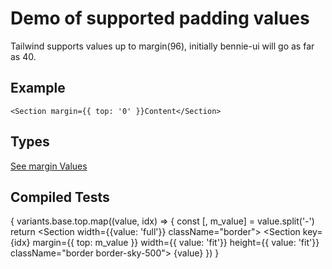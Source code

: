 
# Demo of supported padding values
Tailwind supports values up to margin(96), initially bennie-ui will go as far as 40.

## Example
```
<Section margin={{ top: '0' }}Content</Section>
```
## Types
[See margin Values](https://github.com/bolanosdev/bennie-ui/blob/main/libraries/types/spacing/margin.types.ts)

## Compiled Tests
{
  variants.base.top.map((value, idx) => {
    const [, m_value] = value.split('-')
    return <Unstyled key={idx}>
      <Section width={{value: 'full'}} className="border">
        <Section key={idx} 
          margin={{ top: m_value }} 
          width={{ value: 'fit'}}
          height={{ value: 'fit'}}
          className="border border-sky-500">
            {value}
        </Section>
      </Section>
    </Unstyled>
  })
}



